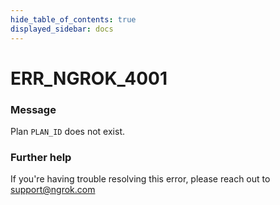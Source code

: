 ```yaml
---
hide_table_of_contents: true
displayed_sidebar: docs
---
```



# ERR_NGROK_4001

### Message
Plan `PLAN_ID` does not exist.

<ErrorDetails error='err_ngrok_4001' />


### Further help
If you're having trouble resolving this error, please reach out to [support@ngrok.com](mailto:support@ngrok.com?subject=Help%20with%20ERR_NGROK_4001)

